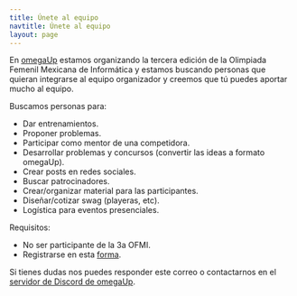 ```yaml
---
title: Únete al equipo
navtitle: Únete al equipo
layout: page
---
```


En [omegaUp](https://omegaup.org) estamos organizando la tercera edición de la Olimpiada Femenil Mexicana de Informática y estamos buscando personas que quieran integrarse al equipo organizador y creemos que tú puedes aportar mucho al equipo.

Buscamos personas para:

- Dar entrenamientos.
- Proponer problemas.
- Participar como mentor de una competidora.
- Desarrollar problemas y concursos (convertir las ideas a formato omegaUp).
- Crear posts en redes sociales.
- Buscar patrocinadores.
- Crear/organizar material para las participantes.
- Diseñar/cotizar swag (playeras, etc).
- Logística para eventos presenciales.

Requisitos:

- No ser participante de la 3a OFMI.
- Registrarse en esta [forma](https://forms.gle/Qt6sEPsfTDZEVThK6).

Si tienes dudas nos puedes responder este correo o contactarnos en el [servidor de Discord de omegaUp](https://discord.gg/gn6GTb4rfG).
